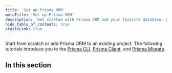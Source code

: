 ```yaml
---
title: 'Set up Prisma ORM'
metaTitle: 'Set up Prisma ORM'
description: 'Get started with Prisma ORM and your favorite database. Learn about data modeling, migrations and querying.'
hide_table_of_contents: true
staticLink: true
---
```


<TopBlock>

Start from scratch or add Prisma ORM to an existing project. The following tutorials introduce you to the [Prisma CLI](/orm/tools/prisma-cli), [Prisma Client](/orm/prisma-client), and [Prisma Migrate](/orm/prisma-migrate).

</TopBlock>

## In this section

<Subsections depth="3" />
